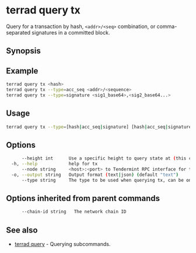 # terrad query tx

Query for a transaction by hash, `<addr>/<seq>` combination, or comma-separated signatures in a committed block. 

## Synopsis

## Example

```sh Terrad
terrad query tx <hash>
terrad query tx --type=acc_seq <addr>/<sequence>
terrad query tx --type=signature <sig1_base64>,<sig2_base64...>
```

## Usage

```sh Terrad
terrad query tx --type=[hash|acc_seq|signature] [hash|acc_seq|signature] [flags]
```

## Options

```sh Terrad
      --height int      Use a specific height to query state at (this can error if the node is pruning state)
  -h, --help            help for tx
      --node string     <host>:<port> to Tendermint RPC interface for this chain (default "tcp://localhost:26657")
  -o, --output string   Output format (text|json) (default "text")
      --type string     The type to be used when querying tx, can be one of "hash", "acc_seq", "signature" (default "hash")
```

## Options inherited from parent commands

```sh Terrad
      --chain-id string   The network chain ID
```

## See also

* [terrad query](./terrad_query.mdx)	 - Querying subcommands.


